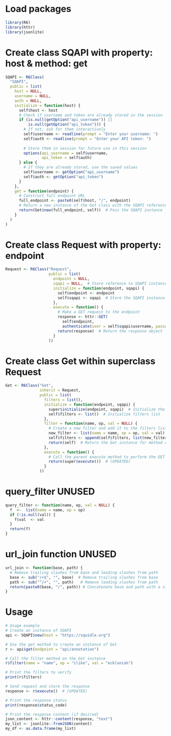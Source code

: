 # Load packages
```r
library(R6)
library(httr)
library(jsonlite)
```

# Create class SQAPI with property: host & method: get
```r
SQAPI <- R6Class(
  "SQAPI",
  public = list(
    host = NULL,
    username = NULL,
    auth = NULL,
    initialize = function(host) {
      self$host <- host
      # Check if username and token are already stored in the session
      if (is.null(getOption("api_username")) ||
          is.null(getOption("api_token"))) {
        # If not, ask for them interactively
        self$username <- readline(prompt = "Enter your username: ")
        self$auth <- readline(prompt = "Enter your API token: ")
        
        # Store them in session for future use in this session
        options(api_username = self$username,
                api_token = self$auth)
      } else {
        # If they are already stored, use the saved values
        self$username <- getOption("api_username")
        self$auth <- getOption("api_token")
      }
    },
    get = function(endpoint) {
      # Construct full endpoint URL
      full_endpoint <- paste0(self$host, "/", endpoint)
      # Return a new instance of the Get class with the SQAPI reference
      return(Get$new(full_endpoint, self))  # Pass the SQAPI instance
    }
  )
)
```

# Create class Request with property: endpoint 
```r
Request <- R6Class("Request",
                   public = list(
                     endpoint = NULL, 
                     sqapi = NULL,  # Store reference to SQAPI instance
                     initialize = function(endpoint, sqapi) {
                       self$endpoint <- endpoint
                       self$sqapi <- sqapi  # Store the SQAPI instance
                     },
                     execute = function() {
                       # Make a GET request to the endpoint
                       response <- httr::GET(
                         self$endpoint,
                         authenticate(user = self$sqapi$username, password = self$sqapi$auth)                    )
                       return(response)  # Return the response object
                     }
                   ))
```

# Create class Get within superclass Request
```r
Get <- R6Class("Get",
               inherit = Request,
               public = list(
                 filters = list(),
                 initialize = function(endpoint, sqapi) {
                   super$initialize(endpoint, sqapi)  # Initialize the parent class with endpoint and sqapi (UPDATED)
                   self$filters <- list()  # Initialize filters list
                 },
                 filter = function(name, op, val = NULL) {
                   # Create a new filter and add it to the filters list
                   new_filter <- list(name = name, op = op, val = val)
                   self$filters <- append(self$filters, list(new_filter))
                   return(self)  # Return the Get instance for method chaining
                 },
                 execute = function() {
                   # Call the parent execute method to perform the GET request
                   return(super$execute())  # (UPDATED)
                 }
               ))
```

# query_filter UNUSED
```r
query_filter <- function(name, op, val = NULL) {
  f  <-  list(name = name, op = op)
  if (!is.null(val)) {
    f$val  <- val
  }
  return(f)
}

```

# url_join function UNUSED
```r
url_join <- function(base, path) {
  # Remove trailing slashes from base and leading slashes from path
  base <- sub("/+$", "", base)  # Remove trailing slashes from base
  path <- sub("^/+", "", path)   # Remove leading slashes from path
  return(paste0(base, "/", path)) # Concatenate base and path with a single slash
}
```


# Usage
```r

# Usage example
# Create an instance of SQAPI
api <- SQAPI$new(host = "https://squidle.org")

# Use the get method to create an instance of Get
r <- api$get(endpoint = "api/annotation")

# Call the filter method on the Get instance
r$filter(name = "name", op = "ilike", val = "ecklonia%")

# Print the filters to verify
print(r$filters)

# Send request and store the response
response <- r$execute()  # (UPDATED)

# Print the response status
print(response$status_code)

# Print the response content (if desired)
json_content <- httr::content(response, "text")
my_list <- jsonlite::fromJSON(content)
my_df <- as.data.frame(my_list)
```

